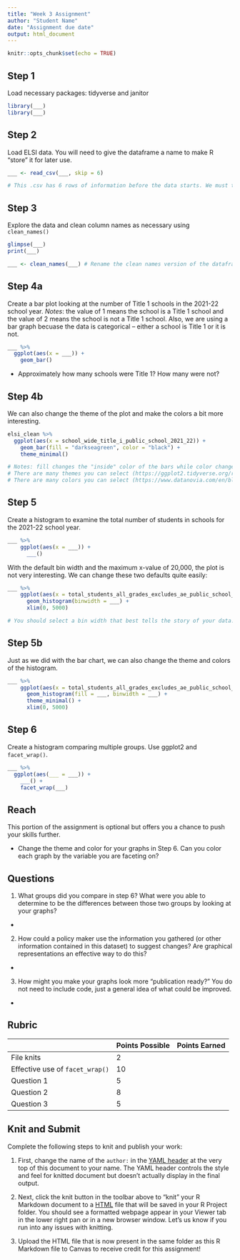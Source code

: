 ```yaml
---
title: "Week 3 Assignment"
author: "Student Name"
date: "Assignment due date"
output: html_document
---
```


```r
knitr::opts_chunk$set(echo = TRUE)
```

## Step 1  

Load necessary packages: tidyverse and janitor

```r
library(___)
library(___)
```

## Step 2

Load ELSI data. You will need to give the dataframe a name to make R "store" it for later use.

```r
___ <- read_csv(___, skip = 6)

# This .csv has 6 rows of information before the data starts. We must tell R to skip the 6 rows of information in order for the data to import correctly. To do this, we include "skip = 6" after the file name. 
```

## Step 3

Explore the data and clean column names as necessary using `clean_names()`

```r
glimpse(___)
print(___)

___ <- clean_names(___) # Rename the clean names version of the dataframe. It can be the same name or something new. 
```

## Step 4a

Create a bar plot looking at the number of Title 1 schools in the 2021-22 school year. *Notes*: the value of 1 means the school is a Title 1 school and the value of 2 means the school is not a Title 1 school. Also, we are using a bar graph becuase the data is categorical -- either a school is Title 1 or it is not.  

```r
___ %>% 
  ggplot(aes(x = ___)) +
    geom_bar() 
```

- Approximately how many schools were Title 1? How many were not?

## Step 4b

We can also change the theme of the plot and make the colors a bit more interesting.

```r
elsi_clean %>% 
  ggplot(aes(x = school_wide_title_i_public_school_2021_22)) +
    geom_bar(fill = "darkseagreen", color = "black") +
    theme_minimal()

# Notes: fill changes the "inside" color of the bars while color changes the border color of the bars.
# There are many themes you can select (https://ggplot2.tidyverse.org/reference/ggtheme.html). 
# There are many colors you can select (https://www.datanovia.com/en/blog/awesome-list-of-657-r-color-names/)
```

## Step 5

Create a histogram to examine the total number of students in schools for the 2021-22 school year. 

```r
___ %>% 
    ggplot(aes(x = ___)) +
      ___()
```

With the default bin width and the maximum x-value of 20,000, the plot is not very interesting. We can change these two defaults quite easily:

```r
___ %>% 
    ggplot(aes(x = total_students_all_grades_excludes_ae_public_school_2021_22)) +
      geom_histogram(binwidth = ___) +
      xlim(0, 5000)

# You should select a bin width that best tells the story of your data. 
```

## Step 5b

Just as we did with the bar chart, we can also change the theme and colors of the histogram. 

```r
___ %>% 
    ggplot(aes(x = total_students_all_grades_excludes_ae_public_school_2021_22)) +
      geom_histogram(fill = ___, binwidth = ___) +
      theme_minimal() +
      xlim(0, 5000)
```

## Step 6

Create a histogram comparing multiple groups. Use ggplot2 and `facet_wrap()`.

```r
___ %>% 
  ggplot(aes(___ = ___)) +
    ___() +
    facet_wrap(___)
```

## Reach

This portion of the assignment is optional but offers you a chance to push your skills further. 

- Change the theme and color for your graphs in Step 6. Can you color each graph by the variable you are faceting on? 

## Questions

1.  What groups did you compare in step 6? What were you able to determine to be the differences between those two groups by looking at your graphs?

-   

2.  How could a policy maker use the information you gathered (or other information contained in this dataset) to suggest changes? Are graphical representations an effective way to do this?

-   

3.  How might you make your graphs look more "publication ready?" You do not need to include code, just a general idea of what could be improved.

-   

## Rubric

|                                 | Points Possible | Points Earned |
|---------------------------------|-----------------|---------------|
| File knits                      | 2               |               |
| Effective use of `facet_wrap()` | 10              |               |
| Question 1                      | 5               |               |
| Question 2                      | 8               |               |
| Question 3                      | 5               |               |

## Knit and Submit

Complete the following steps to knit and publish your work:

1.  First, change the name of the `author:` in the [YAML header](https://bookdown.org/yihui/rmarkdown-cookbook/rmarkdown-anatomy.html#yaml-metadata) at the very top of this document to your name. The YAML header controls the style and feel for knitted document but doesn't actually display in the final output.

2.  Next, click the knit button in the toolbar above to "knit" your R Markdown document to a [HTML](https://bookdown.org/yihui/rmarkdown/html-document.html) file that will be saved in your R Project folder. You should see a formatted webpage appear in your Viewer tab in the lower right pan or in a new browser window. Let's us know if you run into any issues with knitting.

3. Upload the HTML file that is now present in the same folder as this R Markdown file to Canvas to receive credit for this assignment!
